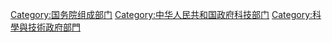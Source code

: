 {{Catmore}}

[[Category:国务院组成部门|Category:国务院组成部门]]
[[Category:中华人民共和国政府科技部门|Category:中华人民共和国政府科技部门]]
[[Category:科學與技術政府部門|Category:科學與技術政府部門]]